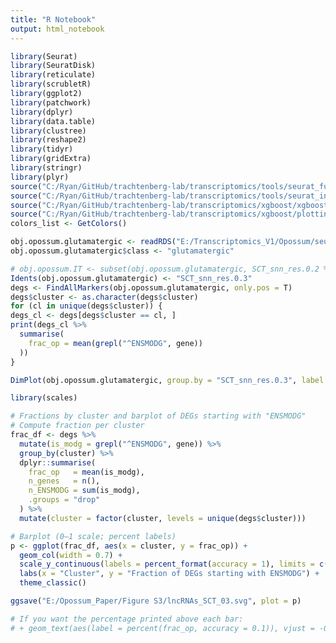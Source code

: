 ```yaml
---
title: "R Notebook"
output: html_notebook
---
```



```r

library(Seurat)
library(SeuratDisk)
library(reticulate)
library(scrubletR)
library(ggplot2)
library(patchwork)
library(dplyr)
library(data.table)
library(clustree)
library(reshape2)
library(tidyr)
library(gridExtra)
library(stringr)
library(plyr)
source("C:/Ryan/GitHub/trachtenberg-lab/transcriptomics/tools/seurat_functions.R")
source("C:/Ryan/GitHub/trachtenberg-lab/transcriptomics/tools/seurat_integration_functions.R")
source("C:/Ryan/GitHub/trachtenberg-lab/transcriptomics/xgboost/xgboost_train.R")
source("C:/Ryan/GitHub/trachtenberg-lab/transcriptomics/xgboost/plottingFxns.R")
colors_list <- GetColors()

obj.opossum.glutamatergic <- readRDS("E:/Transcriptomics_V1/Opossum/seurat/opossum_v1_glutamatergic_processed.rds")
obj.opossum.glutamatergic$class <- "glutamatergic"

```


```r

# obj.opossum.IT <- subset(obj.opossum.glutamatergic, SCT_snn_res.0.2 %in% c(1, 2, 4, 5))
Idents(obj.opossum.glutamatergic) <- "SCT_snn_res.0.3"
degs <- FindAllMarkers(obj.opossum.glutamatergic, only.pos = T)
degs$cluster <- as.character(degs$cluster)
for (cl in unique(degs$cluster)) {
degs_cl <- degs[degs$cluster == cl, ]
print(degs_cl %>%
  summarise(
    frac_op = mean(grepl("^ENSMODG", gene))
  ))
}

```


```r

DimPlot(obj.opossum.glutamatergic, group.by = "SCT_snn_res.0.3", label = T)

```


```r

library(scales)

# Fractions by cluster and barplot of DEGs starting with "ENSMODG"
# Compute fraction per cluster
frac_df <- degs %>%
  mutate(is_modg = grepl("^ENSMODG", gene)) %>%
  group_by(cluster) %>%
  dplyr::summarise(
    frac_op   = mean(is_modg),
    n_genes   = n(),
    n_ENSMODG = sum(is_modg),
    .groups = "drop"
  ) %>%
  mutate(cluster = factor(cluster, levels = unique(degs$cluster)))

# Barplot (0–1 scale; percent labels)
p <- ggplot(frac_df, aes(x = cluster, y = frac_op)) +
  geom_col(width = 0.7) +
  scale_y_continuous(labels = percent_format(accuracy = 1), limits = c(0, 1)) +
  labs(x = "Cluster", y = "Fraction of DEGs starting with ENSMODG") +
  theme_classic()

ggsave("E:/Opossum_Paper/Figure S3/lncRNAs_SCT_03.svg", plot = p)

# If you want the percentage printed above each bar:
# + geom_text(aes(label = percent(frac_op, accuracy = 0.1)), vjust = -0.5, size = 3)

```

